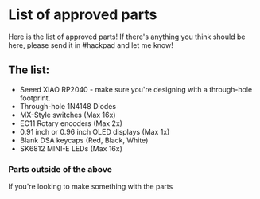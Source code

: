 # List of approved parts

Here is the list of approved parts! If there's anything you think should be here, please send it in #hackpad and let me know!


## The list:

- Seeed XIAO RP2040 - make sure you're designing with a through-hole footprint.
- Through-hole 1N4148 Diodes
- MX-Style switches (Max 16x)
- EC11 Rotary encoders (Max 2x)
- 0.91 inch or 0.96 inch OLED displays (Max 1x)
- Blank DSA keycaps (Red, Black, White)
- SK6812 MINI-E LEDs (Max 16x)


### Parts outside of the above
If you're looking to make something with the parts


